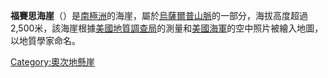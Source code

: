 {{unreferenced|time=2013-10-27T07:50:27+00:00}}
{{coord|71|16|S|159|50|E|source:GNIS|display=title}}

'''福賽思海崖'''（{{lang-en|Forsythe Bluff}}）是[[南極洲|南極洲]]的海崖，屬於[[烏薩爾普山脈|烏薩爾普山脈]]的一部分，海拔高度超過2,500米，該海崖根據[[美國地質調查局|美國地質調查局]]的測量和[[美國海軍|美國海軍]]的空中照片被繪入地圖，以地質學家命名。

{{DEFAULTSORT:Forsythe Bluff}}
[[Category:奧次地懸崖|Category:奧次地懸崖]]


{{OatesLand-geo-stub}}